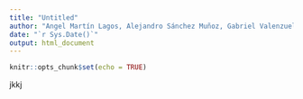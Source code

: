 ```yaml
---
title: "Untitled"
author: "Angel Martín Lagos, Alejandro Sánchez Muñoz, Gabriel Valenzuela"
date: "`r Sys.Date()`"
output: html_document
---
```


```r
knitr::opts_chunk$set(echo = TRUE)
```

jkkj